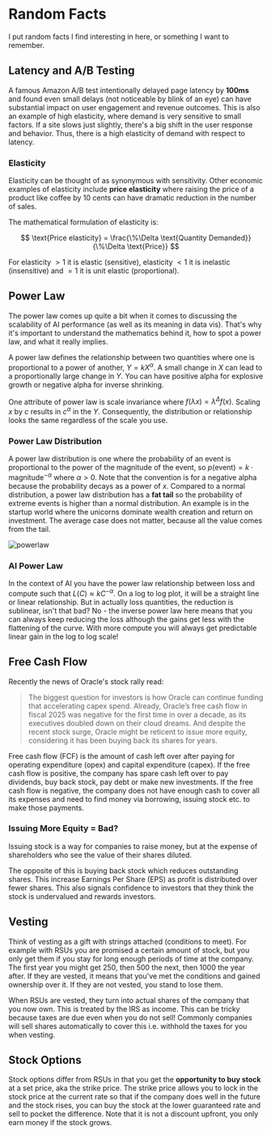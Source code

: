 
# Random Facts

I put random facts I find interesting in here, or something I want to remember.

## Latency and A/B Testing

A famous Amazon A/B test intentionally delayed page latency by **100ms** and found even small delays (not noticeable by blink of an eye) can have substantial impact on user engagement and revenue outcomes. This is also an example of high <BlueHighlight>elasticity</BlueHighlight>, where demand is very sensitive to small factors. If a site slows just slightly, there's a big shift in the user response and behavior. Thus, <GreenHighlight>there is a high elasticity of demand with respect to latency</GreenHighlight>.

### Elasticity
Elasticity can be thought of as synonymous with sensitivity.
Other economic examples of elasticity include **price elasticity** where raising the price of a product like coffee by 10 cents can have dramatic reduction in the number of sales.

The mathematical formulation of elasticity is:

$$
\text{Price elasticity} = \frac{\%\Delta \text{Quantity Demanded}}{\%\Delta \text{Price}}
$$

For elasticity $>1$ it is elastic (sensitive), elasticity $<1$ it is inelastic (insensitive) and $=1$ it is unit elastic (proportional).

## Power Law

The <BlueHighlight>power law</BlueHighlight> comes up quite a bit when it comes to discussing the scalability of AI performance (as well as its meaning in data vis). That's why it's important to understand the mathematics behind it, how to spot a power law, and what it really implies.

A power law defines the relationship between two quantities where one is proportional to a power of another, $Y = kX^{\alpha}$. A small change in $X$ can lead to a proportionally large change in $Y$. You can have positive alpha for explosive growth or negative alpha for inverse shrinking.

One attribute of power law is <BlueHighlight>scale invariance</BlueHighlight> where $f(\lambda x) = \lambda^{\Delta} f(x)$. Scaling $x$ by $c$ results in $c^{\alpha}$ in the $Y$. Consequently, the distribution or relationship looks the same regardless of the scale you use.

### Power Law Distribution

A power law distribution is one where the probability of an event is proportional to the power of the magnitude of the event, so $p(\text{event}) = k \cdot \text{magnitude}^{-\alpha}$ where $\alpha > 0$. Note that the convention is for a negative alpha because the probability decays as a power of $x$. Compared to a normal distribution, a power law distribution has a **fat tail** so the probability of extreme events is higher than a normal distribution. An example is in the startup world where the unicorns dominate wealth creation and return on investment. The average case does not matter, because all the value comes from the tail.

![powerlaw](/img/powerlawdist.png)

### AI Power Law

In the context of AI you have the power law relationship between loss and compute such that $L(C) \approx kC^{-\alpha}$. On a log to log plot, it will be a straight line or linear relationship. But in actually loss quantities, the reduction is sublinear, isn't that bad? No - the inverse power law here means that you can always keep reducing the loss although the gains get less with the flattening of the curve. With more compute you will always get predictable linear gain in the log to log scale!

## Free Cash Flow

Recently the news of Oracle's stock rally read:

> The biggest question for investors is how Oracle can continue funding that accelerating capex spend. Already, Oracle’s free cash flow in fiscal 2025 was negative for the first time in over a decade, as its executives doubled down on their cloud dreams. And despite the recent stock surge, Oracle might be reticent to issue more equity, considering it has been buying back its shares for years.

<BlueHighlight>Free cash flow</BlueHighlight> (FCF) is the amount of cash left over after paying for operating expenditure (opex) and capital expenditure (capex). If the free cash flow is positive, the company has spare cash left over to pay dividends, buy back stock, pay debt or make new investments. If the free cash flow is negative, the company does not have enough cash to cover all its expenses and need to find money via borrowing, issuing stock etc. to make those payments.

### Issuing More Equity = Bad?

Issuing stock is a way for companies to raise money, but at the expense of shareholders who see the value of their shares diluted.

The opposite of this is buying back stock which reduces outstanding shares. This increase Earnings Per Share (EPS) as profit is distributed over fewer shares. This also signals confidence to investors that they think the stock is undervalued and rewards investors.

## Vesting

Think of <BlueHighlight>vesting</BlueHighlight> as a gift with strings attached (conditions to meet). For example with RSUs you are promised a certain amount of stock, but you only get them if you stay for long enough periods of time at the company. The first year you might get 250, then 500 the next, then 1000 the year after. If they are vested, it means that <GreenHighlight>you've met the conditions and gained ownership over it</GreenHighlight>. If they are not vested, you stand to lose them.

When RSUs are vested, they turn into actual shares of the company that you now own. This is treated by the IRS as income. This can be tricky because taxes are due even when you do not sell! Commonly companies will sell shares automatically to cover this i.e. withhold the taxes for you when vesting.

## Stock Options

Stock options differ from RSUs in that you get the **opportunity to buy stock** at a set price, aka the <BlueHighlight>strike price</BlueHighlight>. The strike price allows you to lock in the stock price at the current rate so that if the company does well in the future and the stock rises, you can buy the stock at the lower guaranteed rate and sell to pocket the difference. Note that it is not a discount upfront, you only earn money if the stock grows.
